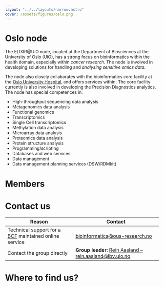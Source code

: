 ```yaml
---
layout: "../../layouts/narrow.astro"
cover: /assets/figures/oslo.png
---
```



# Oslo node

The ELIXIR@UiO node, located at the Department of Biosciences at the University of Oslo (UiO), has a strong focus on bioinformatics within the health domain, especially within _cancer research_. The node is involved in developing solutions for handling and _analysing sensitive omics data_.

The node also closely collaborates with the bioinformatics core facility at the [Oslo University Hospital](https://www.oslo-universitetssykehus.no/oslo-university-hospital), and offers services within. The core facility currently is also involved in developing the Precision Diagnostics analytics. The node has special competences in:

- High-throughput sequencing data analysis
- Metagenomics data analysis
- Functional genomics
- Transcriptomics
- Single Cell transcriptomics
- Methylation data analysis
- Microarray data analysis
- Proteomics data analysis
- Protein structure analysis
- Programming/scripting
- Databases and web services
- Data management
- Data management planning services (DSW/RDMkit)

# Members

<People org="uio" layout="two-col" hideOrg />

# Contact us

| Reason                                                                                              | Contact                                                                                                                                        |
|-----------------------------------------------------------------------------------------------------|------------------------------------------------------------------------------------------------------------------------------------------------|
| Technical support for a [BCF](https://www.ous-research.no/bioinformatics/) maintained online service | [bioinformatics@ous-research.no](mailto:bioinformatics@ous-research.no) |
| Contact the group directly                                                                          | **Group leader:** [Rein Aasland – rein.aasland@ibv.uio.no](mailto:rein.aasland@ibv.uio.no)                                                                 |

# Where to find us?

<MapComponent
    lat={59.938300}
    lng={10.722622}
    address=" Kristine Bonnevies hus, Blindernveien 31 0373 Oslo"
/>

